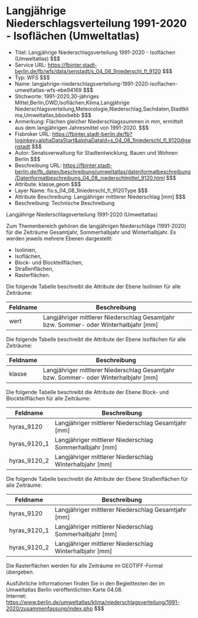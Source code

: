 # Langjährige Niederschlagsverteilung 1991-2020 - Isoflächen (Umweltatlas)
- Titel: Langjährige Niederschlagsverteilung 1991-2020 - Isoflächen (Umweltatlas) $$$
- Service URL: https://fbinter.stadt-berlin.de/fb/wfs/data/senstadt/s_04_08_1lniederschl_fl_9120 $$$
- Typ: WFS $$$
- Name: langjahrige-niederschlagsverteilung-1991-2020-isoflachen-umweltatlas-wfs-ebe94169 $$$
- Stichworte: 1991-2020,30-jähriges Mittel,Berlin,DWD,Isoflächen,Klima,Langjährige Niederschlagsverteilung,Meteorologie,Niederschlag,Sachdaten,Stadtklima,Umweltatlas,bboxbebb $$$
- Anmerkung: Flächen gleicher Niederschlagssummen in mm, ermittelt aus dem langjährigen Jahresmittel von 1991-2020. $$$
- Fisbroker URL: https://fbinter.stadt-berlin.de/fb?loginkey=alphaDataStart&alphaDataId=s_04_08_1lniederschl_fl_9120@senstadt $$$
- Autor: Senatsverwaltung für Stadtentwicklung, Bauen und Wohnen Berlin $$$
- Beschreibung URL: https://fbinter.stadt-berlin.de/fb_daten/beschreibung/umweltatlas/datenformatbeschreibung/Datenformatbeschreibung_04_08_niederschlmittel_9120.html $$$
- Attribute: klasse,geom $$$
- Layer Name: fis:s_04_08_1lniederschl_fl_9120Type $$$
- Attribute Beschreibung: Langjähriger mittlerer Niederschlag [mm] $$$
- Beschreibung: Technische Beschreibung 

Langjährige Niederschlagsverteilung 1991-2020 (Umweltatlas)

Zum Themenbereich gehören die langjährigen Niederschläge (1991-2020) für die Zeiträume Gesamtjahr, Sommerhalbjahr und Winterhalbjahr. Es werden jeweils mehrere Ebenen dargestellt:

* Isolinien,
* Isoflächen,
* Block- und Blockteilflächen,
* Straßenflächen,
* Rasterflächen.

Die folgende Tabelle beschreibt die Attribute der Ebene Isolinien für alle Zeiträume:

| **Feldname** | **Beschreibung**                                                                       |
| ------------ | -------------------------------------------------------------------------------------- |
| wert         | Langjähriger mittlerer Niederschlag Gesamtjahr bzw. Sommer- oder Winterhalbjahr \[mm\] |

Die folgende Tabelle beschreibt die Attribute der Ebene Isoflächen für alle Zeiträume:

| **Feldname** | **Beschreibung**                                                                       |
| ------------ | -------------------------------------------------------------------------------------- |
| klasse       | Langjähriger mittlerer Niederschlag Gesamtjahr bzw. Sommer- oder Winterhalbjahr \[mm\] |

Die folgende Tabelle beschreibt die Attribute der Ebene Block- und Blockteilflächen für alle Zeiträume:

| **Feldname**   | **Beschreibung**                                          |
| -------------- | --------------------------------------------------------- |
| hyras\_9120    | Langjähriger mittlerer Niederschlag Gesamtjahr \[mm\]     |
| hyras\_9120\_1 | Langjähriger mittlerer Niederschlag Sommerhalbjahr \[mm\] |
| hyras\_9120\_2 | Langjähriger mittlerer Niederschlag Winterhalbjahr \[mm\] |

Die folgende Tabelle beschreibt die Attribute der Ebene Straßenflächen für alle Zeiträume:

| **Feldname**   | **Beschreibung**                                          |
| -------------- | --------------------------------------------------------- |
| hyras\_9120    | Langjähriger mittlerer Niederschlag Gesamtjahr \[mm\]     |
| hyras\_9120\_1 | Langjähriger mittlerer Niederschlag Sommerhalbjahr \[mm\] |
| hyras\_9120\_2 | Langjähriger mittlerer Niederschlag Winterhalbjahr \[mm\] |

Die Rasterflächen werden für alle Zeiträume im GEOTIFF-Format übergeben.

Ausführliche Informationen finden Sie in den Begleittexten der im Umweltatlas Berlin veröffentlichten Karte 04.08.  
Internet: https://www.berlin.de/umweltatlas/klima/niederschlagsverteilung/1991-2020/zusammenfassung/index.php $$$
